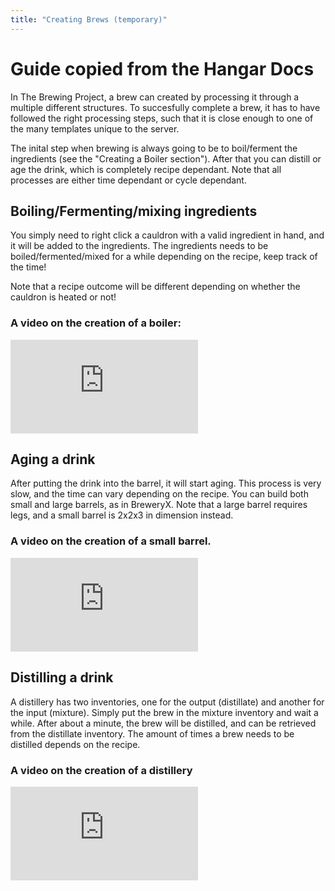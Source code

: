 ```yaml
---
title: "Creating Brews (temporary)"
---
```


# Guide copied from the Hangar Docs

In The Brewing Project, a brew can created by processing it through a multiple different structures. To succesfully complete a brew, it has to have followed the right processing steps, such that it is close enough to one of the many templates unique to the server.

The inital step when brewing is always going to be to boil/ferment the ingredients (see the "Creating a Boiler section"). After that you can distill or age the drink, which is completely recipe dependant. Note that all processes are either time dependant or cycle dependant.

## Boiling/Fermenting/mixing ingredients

You simply need to right click a cauldron with a valid ingredient in hand, and it will be added to the ingredients. The ingredients needs to be boiled/fermented/mixed for a while depending on the recipe, keep track of the time!

Note that a recipe outcome will be different depending on whether the cauldron is heated or not!

### A video on the creation of a boiler:

<iframe
  className="h-96 w-full"
  src="https://www.youtube.com/embed/ngmKNNYCwEw"
  title="The Brewing Project - Create Ingredient Boiler"
  frameborder="0"
  allow="accelerometer; autoplay; clipboard-write; encrypted-media; gyroscope; picture-in-picture; web-share"
  referrerpolicy="strict-origin-when-cross-origin"
  allowfullscreen
></iframe>

## Aging a drink

After putting the drink into the barrel, it will start aging. This process is very slow, and the time can vary depending on the recipe. You can build both small and large barrels, as in BreweryX. Note that a large barrel requires legs, and a small barrel is 2x2x3 in dimension instead.

### A video on the creation of a small barrel.

<iframe
  className="h-96 w-full"
  src="https://www.youtube.com/embed/s339ebqoBIg"
  title="The Brewing Project - Creating a small barrel"
  frameborder="0"
  allow="accelerometer; autoplay; clipboard-write; encrypted-media; gyroscope; picture-in-picture; web-share"
  referrerpolicy="strict-origin-when-cross-origin"
  allowfullscreen
></iframe>

## Distilling a drink

A distillery has two inventories, one for the output (distillate) and another for the input (mixture). Simply put the brew in the mixture inventory and wait a while. After about a minute, the brew will be distilled, and can be retrieved from the distillate inventory. The amount of times a brew needs to be distilled depends on the recipe.

### A video on the creation of a distillery

<iframe
  className="h-96 w-full"
  src="https://www.youtube.com/embed/ilE6ZRveaWA"
  title="The Brewing Project - Creating a distillery"
  frameborder="0"
  allow="accelerometer; autoplay; clipboard-write; encrypted-media; gyroscope; picture-in-picture; web-share"
  referrerpolicy="strict-origin-when-cross-origin"
  allowfullscreen
></iframe>
